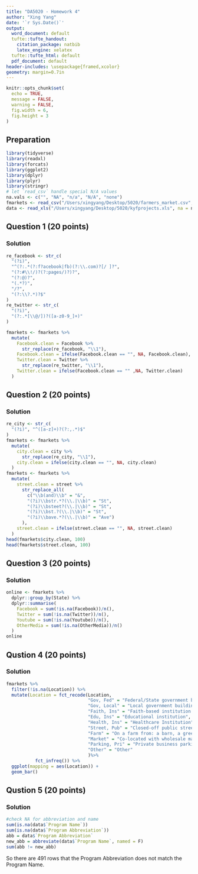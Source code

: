 ```yaml
---
title: "DA5020 - Homework 4"
author: "Xing Yang"
date: '`r Sys.Date()`'
output:
  word_document: default
  tufte::tufte_handout:
    citation_package: natbib
    latex_engine: xelatex
  tufte::tufte_html: default
  pdf_document: default
header-includes: \usepackage{framed,xcolor}
geometry: margin=0.7in
---
```


```r
knitr::opts_chunk$set(
  echo = TRUE,
  message = FALSE,
  warning = FALSE,
  fig.width = 6,
  fig.height = 3
)
```

## Preparation

```r
library(tidyverse)
library(readxl)
library(forcats)
library(ggplot2)
library(dplyr)
library(plyr)
library(stringr)
# let `read_csv` handle special N/A values
na.vals <- c("", "NA", "n/a", "N/A", "none")
fmarkets <- read_csv("/Users/xingyang/Desktop/5020/farmers_market.csv",na = na.vals)
data <- read_xls("/Users/xingyang/Desktop/5020/kyfprojects.xls", na = na.vals)
```

## Question 1 (20 points)
### Solution

```r
re_facebook <- str_c(
  "(?i)", 
  "^(?:.*(?:f?acebook|fb)(?:\\.com)?[/ ]?", 
  "(?:#\\!/)?(?:pages/)?)?", 
  "(?:@)?", 
  "(.*?)", 
  "/?", 
  "(?:\\?.*)?$"
)
re_twitter <- str_c(
  "(?i)", 
  "(?:.*[\\@/])?([a-z0-9_]+)"
)

fmarkets <- fmarkets %>%
  mutate(
    Facebook.clean = Facebook %>%
      str_replace(re_facebook, "\\1"),
    Facebook.clean = ifelse(Facebook.clean == "", NA, Facebook.clean),
    Twitter.clean = Twitter %>%
      str_replace(re_twitter, "\\1"),
    Twitter.clean = ifelse(Facebook.clean == "" ,NA, Twitter.clean)
  )
```

## Question 2 (20 points)
### Solution

```r
re_city <- str_c(
  "(?i)", "^([a-z]+)?(?:,.*)$"
)
fmarkets <- fmarkets %>%
  mutate(
    city.clean = city %>%
      str_replace(re_city, "\\1"),
    city.clean = ifelse(city.clean == "", NA, city.clean)
  )
fmarkets <- fmarkets %>%
  mutate(
    street.clean = street %>%
      str_replace_all(
        c("\\b(and)\\b" = "&", 
        "(?i)\\bstr.*?(\\.|\\b)" = "St",
        "(?i)\\bsteet?(\\.|\\b)" = "St", 
        "(?i)\\bst.?(\\.|\\b)" = "St",
        "(?i)\\bave.*?(\\.|\\b)" = "Ave")
      ),
    street.clean = ifelse(street.clean == "", NA, street.clean)
  )
head(fmarkets$city.clean, 100)
head(fmarkets$street.clean, 100)
```

## Question 3 (20 points)
### Solution

```r
online <- fmarkets %>%
  dplyr::group_by(State) %>%
  dplyr::summarise(
    Facebook = sum(!is.na(Facebook))/n(), 
    Twitter = sum(!is.na(Twitter))/n(), 
    Youtube = sum(!is.na(Youtube))/n(),
    OtherMedia = sum(!is.na(OtherMedia))/n()
  )
online
```

## Qustion 4 (20 points)

### Solution

```r
fmarkets %>%
  filter(!is.na(Location)) %>%
  mutate(Location = fct_recode(Location,
                               "Gov, Fed" = "Federal/State government building grounds",
                               "Gov, Local" = "Local government building grounds",
                               "Faith, Ins" = "Faith-based institution (e.g., church, mosque, synagogue, temple)",
                               "Edu, Ins" = "Educational institution",
                               "Health, Ins" = "Healthcare Institution",  
                               "Street, Pub" = "Closed-off public street",
                               "Farm" = "On a farm from: a barn, a greenhouse, a tent, a stand, etc",
                               "Market" = "Co-located with wholesale market facility",
                               "Parking, Pri" = "Private business parking lot",
                               "Other" = "Other"
                               )%>%
           fct_infreq()) %>%
  ggplot(mapping = aes(Location)) +
  geom_bar()
```


## Qustion 5 (20 points)
### Solution

```r
#check NA for abbreviation and name
sum(is.na(data$`Program Name`))
sum(is.na(data$`Program Abbreviation`))
abb = data$`Program Abbreviation`
new_abb = abbreviate(data$`Program Name`, named = F)
sum(abb != new_abb)
```

So there are 491 rows that the Program Abbreviation
does not match the Program Name. 

